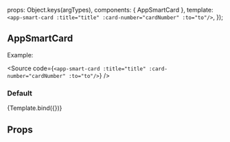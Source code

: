 
<Meta
  title="ui-kit/AppSmartCard"
  component={AppSmartCard}
/>

  props: Object.keys(argTypes),
  components: { AppSmartCard },
  template: `
      <app-smart-card
          :title="title"
          :card-number="cardNumber"
          :to="to"/>
    `,
});

## AppSmartCard

Example:

<Source
  code={`
    <app-smart-card
      :title="title"
      :card-number="cardNumber"
      :to="to"/>
`}
/>

### Default

<Canvas>
  <Story
    name="Default view"
    args={{ cardNumber: '9348-0316-3277-7833', title: 'Test smart card', to: '' }}>
    {Template.bind({})}
  </Story>
</Canvas>

## Props

<ArgsTable story="Default view" />
